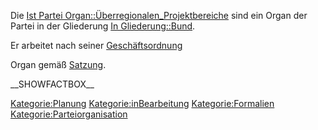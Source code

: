 Die [[Ist Partei Organ::Überregionalen_Projektbereiche]] sind ein Organ der Partei in der Gliederung [[In Gliederung::Bund]]. 

Er arbeitet nach seiner [[Hat Geschäftsordnung::Go|Geschäftsordnung]]


Organ gemäß [[Ist definiert in Satzung::Satzung#.C2.A7_12_Die_.C3.BCberregionalen_Projektbereiche|Satzung]].

__SHOWFACTBOX__

[[Kategorie:Planung]]
[[Kategorie:inBearbeitung]]
[[Kategorie:Formalien]]
[[Kategorie:Parteiorganisation]]